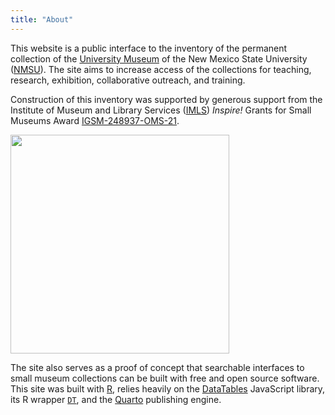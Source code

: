 ```yaml
---
title: "About"
---
```


This website is a public interface to the inventory of the permanent collection of the [University Museum](https://univmuseum.nmsu.edu/){target="_blank"} of the New Mexico State University ([NMSU](https://nmsu.edu/){target="_blank"}). The site aims to increase access of the collections for teaching, research, exhibition, collaborative outreach, and training.

::: {layout-ncol="2"}
Construction of this inventory was supported by generous support from the Institute of Museum and Library Services ([IMLS](https://www.imls.gov/){target="_blank"}) *Inspire!* Grants for Small Museums Award [IGSM-248937-OMS-21](https://www.imls.gov/grants/awarded/igsm-248937-oms-21){target="_blank"}.

![](https://www.imls.gov/sites/default/files/imls_logo_2c.bmp){width="350"}
:::

The site also serves as a proof of concept that searchable interfaces to small museum collections can be built with free and open source software. This site was built with [R](https://www.r-project.org/), relies heavily on the [DataTables](https://datatables.net/) JavaScript library, its R wrapper [`DT`](https://rstudio.github.io/DT/), and the [Quarto](https://quarto.org/) publishing engine.
